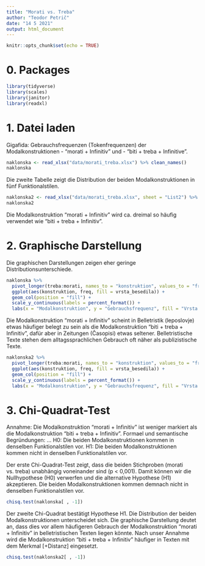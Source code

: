 ```yaml
---
title: "Morati vs. Treba"
author: "Teodor Petrič"
date: "14 5 2021"
output: html_document
---
```


```r
knitr::opts_chunk$set(echo = TRUE)
```

# 0. Packages

```r
library(tidyverse)
library(scales)
library(janitor)
library(readxl)

```


# 1. Datei laden

Gigafida: 
Gebrauchsfrequenzen (Tokenfrequenzen) der Modalkonstruktionen 
- "morati + Infinitiv" und 
- "biti + treba + Infinitive".

```r
naklonska <- read_xlsx("data/morati_treba.xlsx") %>% clean_names()
naklonska

```

Die zweite Tabelle zeigt die Distribution der beiden Modalkonstruktionen in fünf Funktionalstilen.

```r
naklonska2 <- read_xlsx("data/morati_treba.xlsx", sheet = "List2") %>% clean_names()
naklonska2

```

Die Modalkonstruktion "morati + Infinitiv" wird ca. dreimal so häufig verwendet wie "biti + treba + Infinitiv".


# 2. Graphische Darstellung

Die graphischen Darstellungen zeigen eher geringe Distributionsunterschiede. 

```r
naklonska %>%
  pivot_longer(treba:morati, names_to = "konstruktion", values_to = "freq") %>% 
  ggplot(aes(konstruktion, freq, fill = vrsta_besedila)) +
  geom_col(position = "fill") +
  scale_y_continuous(labels = percent_format()) +
  labs(x = "Modalkonstruktion", y = "Gebrauchsfrequenz", fill = "Vrsta besedila")

```

Die Modalkonstruktion "morati + Infinitiv" scheint in Belletristik (leposlovje) etwas häufiger belegt zu sein als die Modalkonstruktion "biti + treba + Infinitiv", dafür aber in Zeitungen (Časopisi) etwas seltener. Belletristische Texte stehen dem alltagssprachlichen Gebrauch oft näher als publizistische Texte.

```r
naklonska2 %>%
  pivot_longer(treba:morati, names_to = "konstruktion", values_to = "freq") %>% 
  ggplot(aes(konstruktion, freq, fill = vrsta_besedila)) +
  geom_col(position = "fill") +
  scale_y_continuous(labels = percent_format()) +
  labs(x = "Modalkonstruktion", y = "Gebrauchsfrequenz", fill = "Vrsta besedila")

```



# 3. Chi-Quadrat-Test

Annahme: Die Modalkonstruktion "morati + Infinitiv" ist weniger markiert als die Modalkonstruktion "biti + treba + Infinitiv". Formael und semantische Begründungen: ...
H0: Die beiden Modalkonstruktionen kommen in denselben Funktionalstilen vor.
H1: Die beiden Modalkonstruktionen kommen nicht in denselben Funktionalstilen vor.

Der erste Chi-Quadrat-Test zeigt, dass die beiden Stichproben (morati vs. treba) unabhängig voneinander sind (p < 0,001). Damit können wir die Nullhypothese (H0) verwerfen und die alternative Hypothese (H1) akzeptieren. Die beiden Modalkonstruktionen kommen demnach nicht in denselben Funktionalstilen vor.

```r
chisq.test(naklonska[ , -1])

```

Der zweite Chi-Quadrat bestätigt Hypothese H1. Die Distribution der beiden Modalkonstruktionen unterscheidet sich. Die graphische Darstellung deutet an, dass dies vor allem häufigeren Gebrauch der Modalkonstruktion "morati + Infinitiv" in belletristischen Texten liegen könnte. Nach unser Annahme wird die Modalkonstruktion "biti + treba + Infinitiv" häufiger in Texten mit dem Merkmal [+Distanz] eingesetzt. 

```r
chisq.test(naklonska2[ , -1])

```

